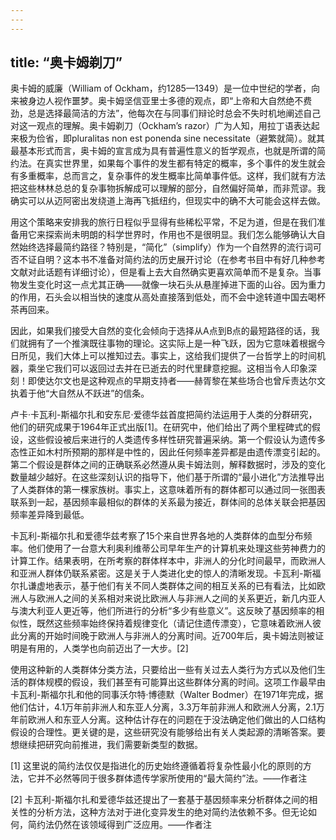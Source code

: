 ```yaml
---
---
---
```

title: “奥卡姆剃刀”
---




奥卡姆的威廉（William of Ockham，约1285—1349）是一位中世纪的学者，向来被身边人视作噩梦。奥卡姆坚信亚里士多德的观点，即“上帝和大自然绝不费劲，总是选择最简洁的方法”，他每次在与同事们辩论时总会不失时机地阐述自己对这一观点的理解。奥卡姆剃刀（Ockham’s razor）广为人知，用拉丁语表达起来极为俭省，即pluralitas non est ponenda sine necessitate（避繁就简）。就其最基本形式而言，奥卡姆的宣言成为具有普遍性意义的哲学观点，也就是所谓的简约法。在真实世界里，如果每个事件的发生都有特定的概率，多个事件的发生就会有多重概率，总而言之，复杂事件的发生概率比简单事件低。这样，我们就有方法把这些林林总总的复杂事物拆解成可以理解的部分，自然偏好简单，而非荒谬。我确实可以从迈阿密出发绕道上海再飞抵纽约，但现实中的确不大可能会这样去做。

用这个策略来安排我的旅行日程似乎显得有些稀松平常，不足为道，但是在我们准备用它来探索尚未明朗的科学世界时，作用也不是很明显。我们怎么能够确认大自然始终选择最简约路径？特别是，“简化”（simplify）作为一个自然界的流行词可否不证自明？这本书不准备对简约法的历史展开讨论（在参考书目中有好几种参考文献对此话题有详细讨论），但是看上去大自然确实更喜欢简单而不是复杂。当事物发生变化时这一点尤其正确——就像一块石头从悬崖掉进下面的山谷。因为重力的作用，石头会以相当快的速度从高处直接落到低处，而不会中途转道中国去喝杯茶再回来。

因此，如果我们接受大自然的变化会倾向于选择从A点到B点的最短路径的话，我们就拥有了一个推演既往事物的理论。这实际上是一种飞跃，因为它意味着根据今日所见，我们大体上可以推知过去。事实上，这给我们提供了一台哲学上的时间机器，乘坐它我们可以返回过去并在已逝去的时代里肆意挖掘。这相当令人印象深刻！即使达尔文也是这种观点的早期支持者——赫胥黎在某些场合也曾斥责达尔文执着于他“大自然从不跃进”的信条。

卢卡·卡瓦利-斯福尔扎和安东尼·爱德华兹首度把简约法运用于人类的分群研究，他们的研究成果于1964年正式出版[1]。在研究中，他们给出了两个里程碑式的假设，这些假设被后来进行的人类遗传多样性研究普遍采纳。第一个假设认为遗传多态性正如木村所预期的那样是中性的，因此任何频率差异都是由遗传漂变引起的。第二个假设是群体之间的正确联系必然遵从奥卡姆法则，解释数据时，涉及的变化数量越少越好。在这些深刻认识的指导下，他们基于所谓的“最小进化”方法推导出了人类群体的第一棵家族树。事实上，这意味着所有的群体都可以通过同一张图表联系到一起，基因频率最相似的群体的关系最为接近，群体间的总体关联会把基因频率差异降到最低。

卡瓦利-斯福尔扎和爱德华兹考察了15个来自世界各地的人类群体的血型分布频率。他们使用了一台意大利奥利维蒂公司早年生产的计算机来处理这些劳神费力的计算工作。结果表明，在所考察的群体样本中，非洲人的分化时间最早，而欧洲人和亚洲人群体仍联系紧密。这是关于人类进化史的惊人的清晰发现。卡瓦利-斯福尔扎谦虚地表示，基于他们有关不同人类群体之间的相互关系的已有看法，比如欧洲人与欧洲人之间的关系相对来说比欧洲人与非洲人之间的关系更近，新几内亚人与澳大利亚人更近等，他们所进行的分析“多少有些意义”。这反映了基因频率的相似性，既然这些频率始终保持着规律变化（请记住遗传漂变），它意味着欧洲人彼此分离的开始时间晚于欧洲人与非洲人的分离时间。近700年后，奥卡姆法则被证明是有用的，人类学也向前迈出了一大步。[2]

使用这种新的人类群体分类方法，只要给出一些有关过去人类行为方式以及他们生活的群体规模的假设，我们甚至有可能算出这些群体分离的时间。这项工作最早由卡瓦利-斯福尔扎和他的同事沃尔特·博德默（Walter Bodmer）在1971年完成，据他们估计，4.1万年前非洲人和东亚人分离，3.3万年前非洲人和欧洲人分离，2.1万年前欧洲人和东亚人分离。这种估计存在的问题在于没法确定他们做出的人口结构假设的合理性。更关键的是，这些研究没有能够给出有关人类起源的清晰答案。要想继续把研究向前推进，我们需要新类型的数据。

[1] 这里说的简约法仅仅是指进化的历史始终遵循着将复杂性最小化的原则的方法，它并不必然等同于很多群体遗传学家所使用的“最大简约”法。——作者注



[2] 卡瓦利-斯福尔扎和爱德华兹还提出了一套基于基因频率来分析群体之间的相关性的分析方法，这种方法对于进化变异发生的绝对简约法依赖不多。但无论如何，简约法仍然在该领域得到广泛应用。——作者注